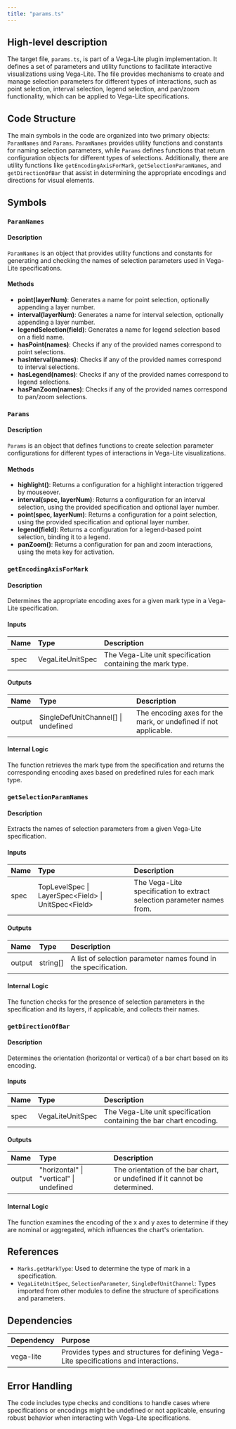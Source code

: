 ```yaml
---
title: "params.ts"
---
```


## High-level description

The target file, `params.ts`, is part of a Vega-Lite plugin implementation. It defines a set of parameters and utility functions to facilitate interactive visualizations using Vega-Lite. The file provides mechanisms to create and manage selection parameters for different types of interactions, such as point selection, interval selection, legend selection, and pan/zoom functionality, which can be applied to Vega-Lite specifications.

## Code Structure

The main symbols in the code are organized into two primary objects: `ParamNames` and `Params`. `ParamNames` provides utility functions and constants for naming selection parameters, while `Params` defines functions that return configuration objects for different types of selections. Additionally, there are utility functions like `getEncodingAxisForMark`, `getSelectionParamNames`, and `getDirectionOfBar` that assist in determining the appropriate encodings and directions for visual elements.

## Symbols

### `ParamNames`
#### Description
`ParamNames` is an object that provides utility functions and constants for generating and checking the names of selection parameters used in Vega-Lite specifications.

#### Methods
- **point(layerNum)**: Generates a name for point selection, optionally appending a layer number.
- **interval(layerNum)**: Generates a name for interval selection, optionally appending a layer number.
- **legendSelection(field)**: Generates a name for legend selection based on a field name.
- **hasPoint(names)**: Checks if any of the provided names correspond to point selections.
- **hasInterval(names)**: Checks if any of the provided names correspond to interval selections.
- **hasLegend(names)**: Checks if any of the provided names correspond to legend selections.
- **hasPanZoom(names)**: Checks if any of the provided names correspond to pan/zoom selections.

### `Params`
#### Description
`Params` is an object that defines functions to create selection parameter configurations for different types of interactions in Vega-Lite visualizations.

#### Methods
- **highlight()**: Returns a configuration for a highlight interaction triggered by mouseover.
- **interval(spec, layerNum)**: Returns a configuration for an interval selection, using the provided specification and optional layer number.
- **point(spec, layerNum)**: Returns a configuration for a point selection, using the provided specification and optional layer number.
- **legend(field)**: Returns a configuration for a legend-based point selection, binding it to a legend.
- **panZoom()**: Returns a configuration for pan and zoom interactions, using the meta key for activation.

### `getEncodingAxisForMark`
#### Description
Determines the appropriate encoding axes for a given mark type in a Vega-Lite specification.

#### Inputs
| Name | Type | Description |
|:-----|:-----|:------------|
| spec | VegaLiteUnitSpec | The Vega-Lite unit specification containing the mark type. |

#### Outputs
| Name | Type | Description |
|:-----|:-----|:------------|
| output | SingleDefUnitChannel[] \| undefined | The encoding axes for the mark, or undefined if not applicable. |

#### Internal Logic
The function retrieves the mark type from the specification and returns the corresponding encoding axes based on predefined rules for each mark type.

### `getSelectionParamNames`
#### Description
Extracts the names of selection parameters from a given Vega-Lite specification.

#### Inputs
| Name | Type | Description |
|:-----|:-----|:------------|
| spec | TopLevelSpec \| LayerSpec&lt;Field&gt; \| UnitSpec&lt;Field&gt; | The Vega-Lite specification to extract selection parameter names from. |

#### Outputs
| Name | Type | Description |
|:-----|:-----|:------------|
| output | string[] | A list of selection parameter names found in the specification. |

#### Internal Logic
The function checks for the presence of selection parameters in the specification and its layers, if applicable, and collects their names.

### `getDirectionOfBar`
#### Description
Determines the orientation (horizontal or vertical) of a bar chart based on its encoding.

#### Inputs
| Name | Type | Description |
|:-----|:-----|:------------|
| spec | VegaLiteUnitSpec | The Vega-Lite unit specification containing the bar chart encoding. |

#### Outputs
| Name | Type | Description |
|:-----|:-----|:------------|
| output | "horizontal" \| "vertical" \| undefined | The orientation of the bar chart, or undefined if it cannot be determined. |

#### Internal Logic
The function examines the encoding of the x and y axes to determine if they are nominal or aggregated, which influences the chart's orientation.

## References

- `Marks.getMarkType`: Used to determine the type of mark in a specification.
- `VegaLiteUnitSpec`, `SelectionParameter`, `SingleDefUnitChannel`: Types imported from other modules to define the structure of specifications and parameters.

## Dependencies

| Dependency | Purpose |
|:-----------|:--------|
| vega-lite | Provides types and structures for defining Vega-Lite specifications and interactions. |

## Error Handling

The code includes type checks and conditions to handle cases where specifications or encodings might be undefined or not applicable, ensuring robust behavior when interacting with Vega-Lite specifications.